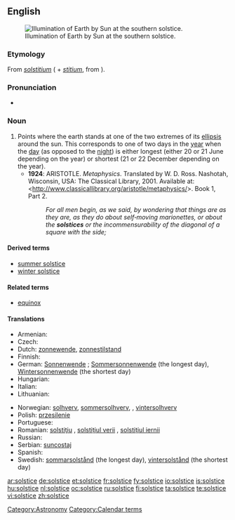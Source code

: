 {{wikipedia}}
==English==
[[File:Earth-lighting-winter-solstice EN.png|thumb|Illumination of Earth by Sun at the southern solstice.]]

===Etymology===
From {{etyl|la}} ''[[solstitium]]'' ({{term|sol||sun}} + ''[[stitium]]'', from {{term|sistere||to stand still}}).

===Pronunciation===
* {{IPA|/'sɒl.stɪs/}}

===Noun===
{{en-noun}}

# Points where the earth stands at one of the two extremes of its [[ellipsis]] around the sun. This corresponds to one of two days in the [[year]] when the [[day]] (as opposed to the [[night]]) is either longest (either 20 or 21 June depending on the year) or shortest (21 or 22 December depending on the year).
#* '''1924''': ARISTOTLE.  ''Metaphysics''.  Translated by W. D. Ross.  Nashotah, Wisconsin, USA: The Classical Library, 2001.  Available at: <http://www.classicallibrary.org/aristotle/metaphysics/>.  Book 1, Part 2.
#*: ''For all men begin, as we said, by wondering that things are as they are, as they do about self‐moving marionettes, or about the '''solstices''' or the incommensurability of the diagonal of a square with the side;''

====Derived terms====
* [[summer solstice]]
* [[winter solstice]]

====Related terms====
* [[equinox]]

====Translations====
{{trans-top|point where the earth stands at the extreme of its ellipsis around the sun}}
* Armenian: {{t-|hy|արևադարձ|tr=arevadardz}}
* Czech: {{t+|cs|slunovrat|m}}
* Dutch: [[zonnewende]], [[zonnestilstand]]
* Finnish: {{t-|fi|päivänseisaus}}
* German: [[Sonnenwende]] {{f}}; [[Sommersonnenwende]] {{f}} (the longest day), [[Wintersonnenwende]] {{f}} (the shortest day)
* Hungarian: {{t|hu|napforduló}}
* Italian: {{t+|it|solstizio|m}}
* Lithuanian: {{t-|lt|saulėgrįža|f|xs=Lithuanian}}
{{trans-mid}}
* Norwegian: [[solhverv]], [[sommersolhverv]], , [[vintersolhverv]]
* Polish: [[przesilenie]] {{n}}
* Portuguese: {{t-|pt|solstício|m}}
* Romanian: [[solstiţiu]] {{n}}, [[solstiţiul verii]] {{n}}, [[solstiţiul iernii]] {{n}}
* Russian: {{t+|ru|солнцестояние|n|tr=solncestojánie}}
* Serbian: [[suncostaj]] {{m}}
* Spanish: {{t|es|solsticio|m}}
* Swedish: [[sommarsolstånd]] (the longest day), [[vintersolstånd]] (the shortest day)
{{trans-bottom}}

[[Category:Astronomy]]
[[Category:Calendar terms]]

[[ar:solstice]]
[[de:solstice]]
[[et:solstice]]
[[fr:solstice]]
[[fy:solstice]]
[[io:solstice]]
[[is:solstice]]
[[hu:solstice]]
[[nl:solstice]]
[[oc:solstice]]
[[ru:solstice]]
[[fi:solstice]]
[[ta:solstice]]
[[te:solstice]]
[[vi:solstice]]
[[zh:solstice]]